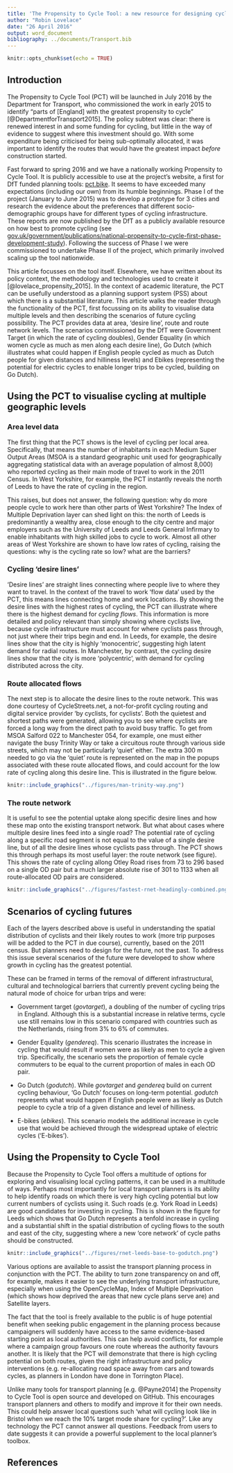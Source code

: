 ```yaml
---
title: 'The Propensity to Cycle Tool: a new resource for designing cycling plans'
author: "Robin Lovelace"
date: "26 April 2016"
output: word_document
bibliography: ../documents/Transport.bib
---
```


```r
knitr::opts_chunk$set(echo = TRUE)
```

## Introduction

The Propensity to Cycle Tool (PCT) will be launched in July 2016 by the Department for Transport, who commissioned the work in early 2015 to identify "parts of [England] with the greatest propensity to cycle" [@DepartmentforTransport2015]. The policy subtext was clear: there is renewed interest in and some funding for cycling, but little in the way of evidence to suggest where this investment should go. With some expenditure being criticised for being sub-optimally allocated, it was important to identify the routes that would have the greatest impact *before* construction started.

Fast forward to spring 2016 and we have a nationally working Propensity to Cycle Tool. It is publicly accessible to use at the project's website, a first for DfT funded planning tools: [pct.bike](http://pct.bike). It seems to have exceeded many expectations (including our own) from its humble beginnings. Phase I of the project (January to June 2015) was to develop a prototype for 3 cities and research the evidence about the preferences that different socio-demographic groups have for different types of cycling infrastructure. These reports are now published by the DfT as a publicly available resource on how best to promote cycling (see [gov.uk/government/publications/national-propensity-to-cycle-first-phase-development-study](https://www.gov.uk/government/publications/national-propensity-to-cycle-first-phase-development-study)). Following the success of Phase I we were commissioned to undertake Phase II of the project, which primarily involved scaling up the tool nationwide.

This article focusses on the tool itself. Elsewhere, we have written about its policy context, the methodology and technologies used to create it [@lovelace_propensity_2015]. In the context of academic literature, the PCT can be usefully understood as a planning support system (PSS) about which there is a substantial literature. This article walks the reader through the functionality of the PCT, first focussing on its ability to visualise data multiple levels and then describing the scenarios of future cycling possibility. The PCT provides data at area, 'desire line', route and route network levels. The scenarios commissioned by the DfT were Government Target (in which the rate of cycling doubles), Gender Equality (in which women cycle as much as men along each desire line), Go Dutch (which illustrates what could happen if English people cycled as much as Dutch people for given distances and hilliness levels) and Ebikes (representing the potential for electric cycles to enable longer trips to be cycled, building on Go Dutch).

## Using the PCT to visualise cycling at multiple geographic levels

### Area level data

The first thing that the PCT shows is the level of cycling per local area. Specifically, that means the number of inhabitants in each Medium Super Output Areas (MSOA is a standard geographic unit used for geographically aggregating statistical data with an average population of almost 8,000) who reported cycling as their main mode of travel to work in the 2011 Census. In West Yorkshire, for example, the PCT instantly reveals the north of Leeds to have the rate of cycling in the region.

This raises, but does not answer, the following question: why do more people cycle to work here than other parts of West Yorkshire? The Index of Multiple Deprivation layer can shed light on this: the north of Leeds is predominantly a wealthy area, close enough to the city centre and major employers such as the University of Leeds and Leeds General Infirmary to enable inhabitants with high skilled jobs to cycle to work. Almost all other areas of West Yorkshire are shown to have low rates of cycling, raising the questions: why is the cycling rate so low? what are the barriers?

### Cycling 'desire lines'

'Desire lines' are straight lines connecting where people live to where they want to travel. In the context of the travel to work 'flow data' used by the PCT, this means lines connecting home and work locations. By showing the desire lines with the highest rates of cycling, the PCT can illustrate where there is the highest demand for *cycling flows*. This information is more detailed and policy relevant than simply showing where cyclists live, because cycle infrastructure must account for where cyclists pass through, not just where their trips begin and end. In Leeds, for example, the desire lines show that the city is highly 'monocentric', suggesting high latent demand for radial routes. In Manchester, by contrast, the cycling desire lines show that the city is more 'polycentric', with demand for cycling distributed across the city.

### Route allocated flows

The next step is to allocate the desire lines to the route network. This was done courtesy of CycleStreets.net, a not-for-profit cycling routing and digital service provider 'by cyclists, for cyclists'. Both the quietest and shortest paths were generated, allowing you to see where cyclists are forced a long way from the direct path to avoid busy traffic. To get from MSOA Salford 022 to Manchester 054, for example, one must either navigate the busy Trinity Way or take a circuitous route through various side streets, which may not be particularly 'quiet' either. The extra 300 m needed to go via the 'quiet' route is represented on the map in the popups associated with these route allocated flows, and could account for the low rate of cycling along this desire line. This is illustrated in the figure below.

```r
knitr::include_graphics("../figures/man-trinity-way.png")
```

### The route network

It is useful to see the potential uptake along specific desire lines and how these map onto the existing transport network. But what about cases where multiple desire lines feed into a single road? The potential rate of cycling along a specific road segment is not equal to the value of a single desire line, but of all the desire lines whose cyclists pass through. The PCT shows this through perhaps its most useful layer: the route network (see figure). This shows the rate of cycling allong Otley Road rises from 73 to 296 based on a single OD pair but a much larger absolute rise of 301 to 1133 when all route-allocated OD pairs are considered.

```r
knitr::include_graphics("../figures/fastest-rnet-headingly-combined.png")
```

## Scenarios of cycling futures

Each of the layers described above is useful in understanding the spatial distribution of cyclists and their likely routes to work (more trip purposes will be added to the PCT in due course), currently, based on the 2011 census. But planners need to design for the future, not the past. To address this issue several scenarios of the future were developed to show where growth in cycling has the greatest potential. 

These can be framed in terms of the removal of different infrastructural, cultural and technological barriers that currently prevent cycling being the natural mode of choice for urban trips and were: 

- Government target (*govtarget*), a doubling of
the number of cycling trips in England.
Although this is a substantial increase in relative terms, cycle use still
remains low in this scenario compared with countries such as the Netherlands,
rising from 3% to 6% of commutes.

- Gender Equality (*gendereq*). This scenario illustrates the increase in cycling
that would result if women were as likely as men to cycle a given trip.
Specifically, the scenario sets the proportion of female cycle commuters to be equal
to the current proportion of males in each OD pair.

- Go Dutch (*godutch*).
While *govtarget* and *gendereq* build on current cycling behaviour,
'Go Dutch' focuses on long-term potential.
*godutch* represents what would happen if English people were as likely as Dutch people to cycle a trip of a given distance and level of hilliness.

- E-bikes (*ebikes*). This scenario models the additional increase
in cycle use that would be achieved through the widespread uptake of electric
cycles ('E-bikes').


## Using the Propensity to Cycle Tool

Because the Propensity to Cycle Tool offers a multitude of options for exploring and visualising local cycling patterns, it can be used in a multitude of ways. Perhaps most importantly for local transport planners is its ability to help identify roads on which there is very high cycling potential but low current numbers of cyclists using it. Such roads (e.g. York Road in Leeds) are good candidates for investing in cycling. This is shown in the figure for Leeds which shows that Go Dutch represents a tenfold increase in cycling and a substantial shift in the spatial distribution of cycling flows to the south and east of the city, suggesting where a new 'core network' of cycle paths should be constructed.

```r
knitr::include_graphics("../figures/rnet-leeds-base-to-godutch.png")
```


Various options are available to assist the transport planning process in conjunction with the PCT. The ability to turn zone transparency on and off, for example, makes it easier to see the underlying transport infrastructure, especially when using the OpenCycleMap, Index of Multiple Deprivation (which shows how deprived the areas that new cycle plans serve are) and Satellite layers.

The fact that the tool is freely available to the public is of huge potential benefit when seeking public engagement in the planning process because campaigners will suddenly have access to the same evidence-based starting point as local authorities. This can help avoid conflicts, for example where a campaign group favours one route whereas the authority favours another. It is likely that the PCT will demonstrate that there is high cycling potential on both routes, given the right infrastructure and policy interventions (e.g. re-allocating road space away from cars and towards cycles, as planners in London have done in Torrington Place).

Unlike many tools for transport planning [e.g. @Payne2014] the Propensity to Cycle Tool is open source and developed on GitHub. This encourages transport planners and others to modify and improve it for their own needs. This could help answer local questions such 'what will cycling look like in Bristol when we reach the 10% target mode share for cycling?'. Like any technology the PCT cannot answer all questions. Feedback from users to date suggests it can provide a powerful supplement to the local planner's toolbox.

## References

